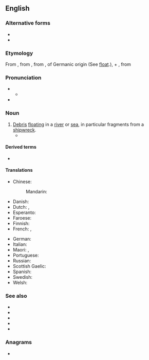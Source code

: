 ==English==

===Alternative forms===
* {{alter|en|floatsome||dialectal}}
* {{alter|en|flotson||dated}}

===Etymology===
From {{etyl|xno|en}} {{m|fro|floteson}}, from {{etyl|fro|en}} {{m|fro|flotaison||a floating}}, from {{m|fro|floter||to float}}, of Germanic origin (See [[float]].), + {{m|fro|-aison}}, from {{etyl|la|en}} {{m|la|-atio}}

===Pronunciation===
* {{IPA|en|/ˈflɒtsəm/}}
** {{audio|en|LL-Q1860 (eng)-Vealhurl-flotsam.wav|Audio (Southern England)}}
* {{rhymes|en|ɒtsəm|s=2}}

===Noun===
{{en-noun|~}}

# [[debris|Debris]] [[float]]ing in a [[river]] or [[sea]], in particular fragments from a [[shipwreck]].
#* {{quote-av
|en
|date=May 9, 1988
|author={{w|Patrick Stewart}}, {{w|Jonathan Frakes}}, {{w|Michael Dorn}}, {{w|LeVar Burton}}
|title={{w|Conspiracy (Star Trek: The Next Generation)|Conspiracy}}
|series={{w|Star Trek: The Next Generation}}
|publisher={{w|Paramount Domestic Television}}
|oclc=28323866
|passage=WORF: Sensors beginning to pick up small objects, sir.<br>PICARD: On screen.<br>RIKER: Doesn't look natural.<br>PICARD: Agreed. Enlarge and identify.<br>WORF: It looks like debris from a space vessel of some kind.<br>RIKER: It could be one of those ships that was orbiting Dytallix.<br>LA FORGE: We are in close proximity to that planet.<br>PICARD: Identify marks Mr. Worf.<br>WORF: Nothing so far. Sensors not detecting any bodies in the '''flotsam'''. But from the amount of the wreckage, I'm sorry sir, it can only be the Horatio. From the looks of it she's been totally destroyed.}}

====Derived terms====
* {{l|en|flotsam and jetsam}}

====Translations====
{{trans-top|flotsam}}
* Chinese:
*: Mandarin: {{t+|cmn|废料|tr=fèiliào}}
* Danish: {{t|da|drivgods|n}}
* Dutch: {{t+|nl|drijfhout|n}}, {{t+|nl|veek|n}}
* Esperanto: {{t|eo|flosaĵo}}
* Faroese: {{t|fo|reki|m}}
* Finnish: {{t|fi|ajelehtiva hylkytavara}}
* French: {{t+|fr|épave|f}}, {{t+|fr|débris|m|m-p}}
{{trans-mid}}
* German: {{t+|de|Treibgut|n}}
* Italian: {{t+|it|relitto|m}}
* Maori: {{t|mi|pārāriki}}, {{t|mi|paratai}}
* Portuguese: {{t|pt|destroços}}
* Russian: {{t+|ru|обломок|m-p|alt=обло́мки}}
* Scottish Gaelic: {{t|gd|murrag|f}}
* Spanish: {{t+|es|pecio|m}}
* Swedish: {{t|sv|drivgods|n}}
* Welsh: {{t|cy|broc môr|m}}
{{trans-bottom}}

===See also===
* {{projectlink|wikipedia}}
* {{l|en|lagan}}
* {{l|en|jetsam}}
* {{l|en|derelict}}
* {{l|en|salvage}}

===Anagrams===
* {{anagrams|en|a=aflmost|fotmals}}